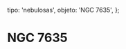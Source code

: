 
  tipo: 'nebulosas',
  objeto: 'NGC 7635',
};

# NGC 7635

<Imagen
  src="registro/ngc-7635_20121000_l-ngc-7635-pa.jpg"
  fecha="20121000"
  desc="Filtro h-alfa"
/>